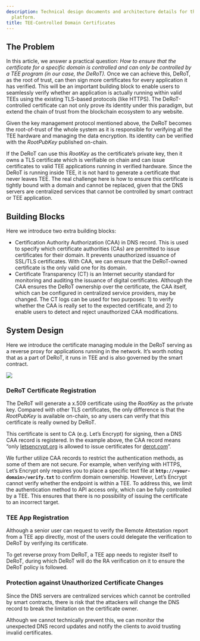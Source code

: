 ```yaml
---
description: Technical design documents and architecture details for the Dstack TEE
  platform.
title: TEE-Controlled Domain Certificates
---
```



## The Problem

In this article, we answer a practical question: _How to ensure that the certificate for a specific domain is controlled and can only be controlled by a TEE program (in our case, the DeRoT)._ Once we can achieve this, DeRoT, as the root of trust, can then sign more certificates for every application it has verified. This will be an important building block to enable users to seamlessly verify whether an application is actually running within valid TEEs using the existing TLS-based protocols (like HTTPS). The DeRoT-controlled certificate can not only prove its identity under this paradigm, but extend the chain of trust from the blockchain ecosystem to any website.

Given the key management protocol mentioned above, the DeRoT becomes the root-of-trust of the whole system as it is responsible for verifying all the TEE hardware and managing the data encryption. Its identity can be verified with the _RootPubKey_ published on-chain.

If the DeRoT can use this _RootKey_ as the certificate’s private key, then it owns a TLS certificate which is verifiable on chain and can issue certificates to valid TEE applications running in verified hardware. Since the DeRoT is running inside TEE, it is not hard to generate a certificate that never leaves TEE. The real challenge here is how to ensure this certificate is tightly bound with a domain and cannot be replaced, given that the DNS servers are centralized services that cannot be controlled by smart contract or TEE application.

## Building Blocks <a href="#p-8526-building-blocks-2" id="p-8526-building-blocks-2"></a>

Here we introduce two extra building blocks:

* Certification Authority Authorization (CAA) in DNS record. This is used to specify which certificate authorities (CAs) are permitted to issue certificates for their domain. It prevents unauthorized issuance of SSL/TLS certificates. With CAA, we can ensure that the DeRoT-owned certificate is the only valid one for its domain.
* Certificate Transparency (CT) is an Internet security standard for monitoring and auditing the issuance of digital certificates. Although the CAA ensures the DeRoT ownership over the certificate, the CAA itself, which can be configured in centralized service providers, may be changed. The CT logs can be used for two purposes: 1) to verify whether the CAA is really set to the expected certificate, and 2) to enable users to detect and reject unauthorized CAA modifications.

## System Design <a href="#p-8526-system-design-3" id="p-8526-system-design-3"></a>

Here we introduce the certificate managing module in the DeRoT serving as a reverse proxy for applications running in the network. It’s worth noting that as a part of DeRoT, it runs in TEE and is also governed by the smart contract.

<Frame>
    <img src="/images/image (11).png" />
</Frame>

### DeRoT Certificate Registration <a href="#p-8526-derot-certificate-registration-4" id="p-8526-derot-certificate-registration-4"></a>

The DeRoT will generate a x.509 certificate using the _RootKey_ as the private key. Compared with other TLS certificates, the only difference is that the _RootPubKey_ is available on-chain, so any users can verify that this certificate is really owned by DeRoT.

This certificate is sent to CA (e.g. Let’s Encrypt) for signing, then a DNS CAA record is registered. In the example above, the CAA record means “only [letsencrypt.org](http://letsencrypt.org/) is allowed to issue certificates for [derot.com](http://derot.com/)”.

We further utilize CAA records to restrict the authentication methods, as some of them are not secure. For example, when verifying with HTTPS, Let’s Encrypt only requires you to place a specific text file at **`http://<your-domain>/verify.txt`** to confirm domain ownership. However, Let’s Encrypt cannot verify whether the endpoint is within a TEE. To address this, we limit the authentication method to API access only, which can be fully controlled by a TEE. This ensures that there is no possibility of issuing the certificate to an incorrect target.

### TEE App Registration <a href="#p-8526-tee-app-registration-5" id="p-8526-tee-app-registration-5"></a>

Although a senior user can request to verify the Remote Attestation report from a TEE app directly, most of the users could delegate the verification to DeRoT by verifying its certificate.

To get reverse proxy from DeRoT, a TEE app needs to register itself to DeRoT, during which DeRoT will do the RA verification on it to ensure the DeRoT policy is followed.

### Protection against Unauthorized Certificate Changes <a href="#p-8526-protection-against-unauthorized-certificate-changes-6" id="p-8526-protection-against-unauthorized-certificate-changes-6"></a>

Since the DNS servers are centralized services which cannot be controlled by smart contracts, there is risk that the attackers will change the DNS record to break the limitation on the certificate owner.

Although we cannot technically prevent this, we can monitor the unexpected DNS record updates and notify the clients to avoid trusting invalid certificates.
